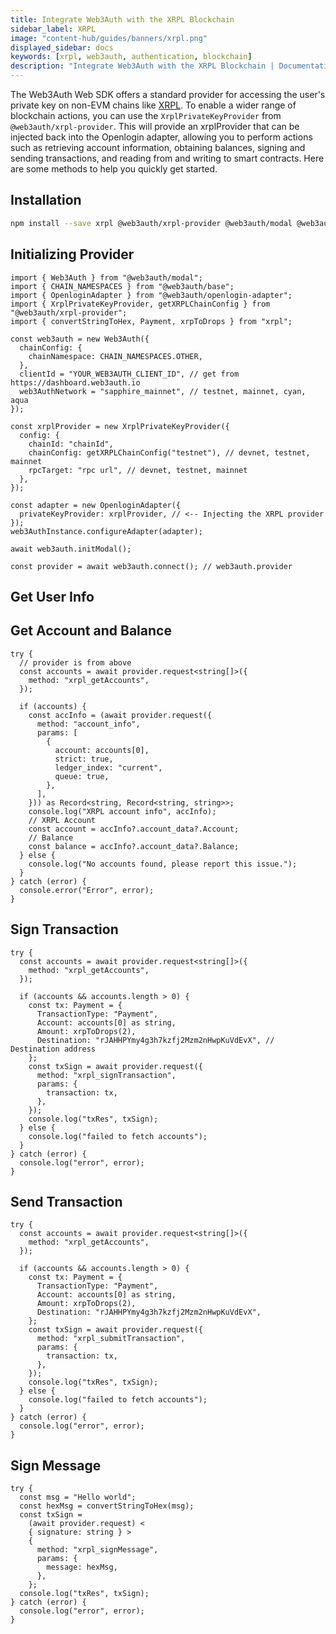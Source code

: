 ```yaml
---
title: Integrate Web3Auth with the XRPL Blockchain
sidebar_label: XRPL
image: "content-hub/guides/banners/xrpl.png"
displayed_sidebar: docs
keywords: [xrpl, web3auth, authentication, blockchain]
description: "Integrate Web3Auth with the XRPL Blockchain | Documentation - Web3Auth"
---
```



The Web3Auth Web SDK offers a standard provider for accessing the user's private key on non-EVM chains like [XRPL](https://xrpl.com/). To enable a
wider range of blockchain actions, you can use the `XrplPrivateKeyProvider` from `@web3auth/xrpl-provider`. This will provide an xrplProvider that can
be injected back into the Openlogin adapter, allowing you to perform actions such as retrieving account information, obtaining balances, signing and
sending transactions, and reading from and writing to smart contracts. Here are some methods to help you quickly get started.

## Installation

```bash npm2yarn
npm install --save xrpl @web3auth/xrpl-provider @web3auth/modal @web3auth/openlogin-adapter @web3auth/base
```

## Initializing Provider

```tsx
import { Web3Auth } from "@web3auth/modal";
import { CHAIN_NAMESPACES } from "@web3auth/base";
import { OpenloginAdapter } from "@web3auth/openlogin-adapter";
import { XrplPrivateKeyProvider, getXRPLChainConfig } from "@web3auth/xrpl-provider";
import { convertStringToHex, Payment, xrpToDrops } from "xrpl";

const web3auth = new Web3Auth({
  chainConfig: {
    chainNamespace: CHAIN_NAMESPACES.OTHER,
  },
  clientId = "YOUR_WEB3AUTH_CLIENT_ID", // get from https://dashboard.web3auth.io
  web3AuthNetwork = "sapphire_mainnet", // testnet, mainnet, cyan, aqua
});

const xrplProvider = new XrplPrivateKeyProvider({
  config: {
    chainId: "chainId",
    chainConfig: getXRPLChainConfig("testnet"), // devnet, testnet, mainnet
    rpcTarget: "rpc url", // devnet, testnet, mainnet
  },
});

const adapter = new OpenloginAdapter({
  privateKeyProvider: xrplProvider, // <-- Injecting the XRPL provider
});
web3AuthInstance.configureAdapter(adapter);

await web3auth.initModal();

const provider = await web3auth.connect(); // web3auth.provider
```

## Get User Info

<GetUserInfoSnippet />

## Get Account and Balance

```tsx
try {
  // provider is from above
  const accounts = await provider.request<string[]>({
    method: "xrpl_getAccounts",
  });

  if (accounts) {
    const accInfo = (await provider.request({
      method: "account_info",
      params: [
        {
          account: accounts[0],
          strict: true,
          ledger_index: "current",
          queue: true,
        },
      ],
    })) as Record<string, Record<string, string>>;
    console.log("XRPL account info", accInfo);
    // XRPL Account
    const account = accInfo?.account_data?.Account;
    // Balance
    const balance = accInfo?.account_data?.Balance;
  } else {
    console.log("No accounts found, please report this issue.");
  }
} catch (error) {
  console.error("Error", error);
}
```

## Sign Transaction

```tsx
try {
  const accounts = await provider.request<string[]>({
    method: "xrpl_getAccounts",
  });

  if (accounts && accounts.length > 0) {
    const tx: Payment = {
      TransactionType: "Payment",
      Account: accounts[0] as string,
      Amount: xrpToDrops(2),
      Destination: "rJAHHPYmy4g3h7kzfj2Mzm2nHwpKuVdEvX", // Destination address
    };
    const txSign = await provider.request({
      method: "xrpl_signTransaction",
      params: {
        transaction: tx,
      },
    });
    console.log("txRes", txSign);
  } else {
    console.log("failed to fetch accounts");
  }
} catch (error) {
  console.log("error", error);
}
```

## Send Transaction

```tsx
try {
  const accounts = await provider.request<string[]>({
    method: "xrpl_getAccounts",
  });

  if (accounts && accounts.length > 0) {
    const tx: Payment = {
      TransactionType: "Payment",
      Account: accounts[0] as string,
      Amount: xrpToDrops(2),
      Destination: "rJAHHPYmy4g3h7kzfj2Mzm2nHwpKuVdEvX",
    };
    const txSign = await provider.request({
      method: "xrpl_submitTransaction",
      params: {
        transaction: tx,
      },
    });
    console.log("txRes", txSign);
  } else {
    console.log("failed to fetch accounts");
  }
} catch (error) {
  console.log("error", error);
}
```

## Sign Message

```tsx
try {
  const msg = "Hello world";
  const hexMsg = convertStringToHex(msg);
  const txSign =
    (await provider.request) <
    { signature: string } >
    {
      method: "xrpl_signMessage",
      params: {
        message: hexMsg,
      },
    };
  console.log("txRes", txSign);
} catch (error) {
  console.log("error", error);
}
```
